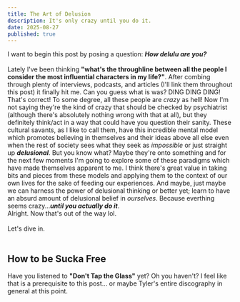 ```yaml
---
title: The Art of Delusion
description: It's only crazy until you do it.
date: 2025-08-27
published: true
---
```


I want to begin this post by posing a question: ***How delulu are you?***<br /><br />Lately I've been thinking **"what's the throughline between all the people I consider the most influential characters in my life?"**. After combing through plenty of interviews, podcasts, and articles (I'll link them throughout this post) it finally hit me. Can you guess what is was? DING DING DING! That's correct! To some degree, all these people are *crazy* as hell! Now I'm not saying they're the kind of crazy that should be checked by psychiatrist (although there's absolutely nothing wrong with that at all), but they definitely think/act in a way that could have you question their sanity. These cultural savants, as I like to call them, have this incredible mental model which promotes believing in themselves and their ideas above all else even when the rest of society sees what they seek as *impossible* or just straight up ***delusional***. But you know what? Maybe they're onto something and for the next few moments I'm going to explore some of these paradigms which have made themselves apparent to me. I think there's great value in taking bits and pieces from these models and applying them to the context of our own lives for the sake of feeding our experiences. And maybe, just maybe we can harness the power of delusional thinking or better yet; learn to have an absurd amount of delusional belief in *ourselves*. Because everthing seems crazy...***until you actually do it***. <br />Alright. Now that's out of the way lol. <br /><br />Let's dive in.<br /><br />

## How to be Sucka Free

Have you listened to **"Don't Tap the Glass"** yet? Oh you haven't? I feel like that is a prerequisite to this post... or maybe Tyler's entire discography in general at this point.
